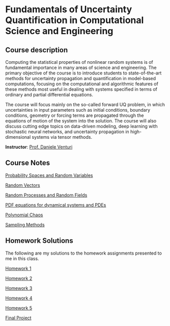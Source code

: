 # Fundamentals of Uncertainty Quantification in Computational Science and Engineering

## Course description

Computing the statistical properties of nonlinear random systems is of fundamental importance in many areas of science and engineering. The primary objective of the course is to introduce students to state-of-the-art methods for uncertainty propagation and quantification in model-based computations, focusing on the computational and algorithmic features of these methods most useful in dealing with systems specified in terms of ordinary and partial differential equations.

The course will focus mainly on the so-called forward UQ problem, in which uncertainties in input parameters such as initial conditions, boundary conditions, geometry or forcing terms are propagated through the equations of motion of the system into the solution. The course will also discuss cutting edge topics on data-driven modeling, deep learning with stochastic neural networks, and uncertainty propagation in high-dimensional systems via tensor methods.

**Instructor**: [Prof. Daniele Venturi](https://venturi.soe.ucsc.edu/home)

## Course Notes

[Probability Spaces and Random Variables](notes/Probability_spaces_and_random_variables.pdf)

[Random Vectors](notes/Random_vectors.pdf)

[Random Processes and Random Fields](notes/Random_processes_and_random_fields.pdf)

[PDF equations for dynamical systems and PDEs](notes/PDF_equations_for_dynamical_systems_and_PDEs.pdf)

[Polynomial Chaos](notes/Polynomial_chaos.pdf)

[Sampling Methods](notes/Sampling_methods.pdf)

## Homework Solutions

The following are my solutions to the homework assignments presented to me in this class.

[Homework 1](docs/hw1/hw1.qmd)

[Homework 2](docs/hw2/hw2.qmd)

[Homework 3](docs/hw3/hw3.qmd)

[Homework 4](docs/hw4/hw4.qmd)

[Homework 5](docs/hw5/hw5.qmd)

[Final Project](docs/final/am238_final_paper.pdf)
